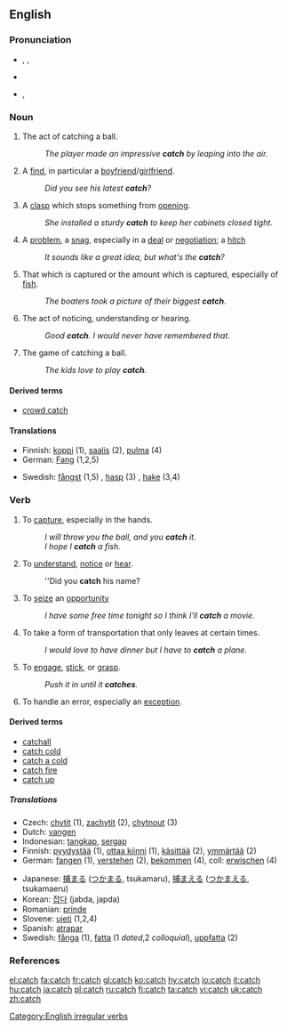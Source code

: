 ==English==

===Pronunciation===
*{{AHD|kăch}}, {{IPA|/kætʃ/, /kεtʃ/}}, {{SAMPA|/k{tS/, /kEtS/}}
*{{audio|en-us-catch.ogg|Audio (US)}}
*{{Rhymes|ætʃ}}, {{Rhymes|εtʃ}}

===Noun===
{{en-noun|es|-}}

# {{countable}} The act of catching a ball.
#: ''The player made an impressive '''catch''' by leaping into the air.''
# {{countable}} A [[find]], in particular a [[boyfriend]]/[[girlfriend]].
#: ''Did you see his latest '''catch'''?''
# {{countable}} A [[clasp]] which stops something from [[open]]ing.
#: ''She installed a sturdy '''catch''' to keep her cabinets closed tight.''
# {{countable}} A [[problem]], a [[snag]], especially in a [[deal]] or [[negotiation]]; a [[hitch]]
#: ''It sounds like a great idea, but what's the '''catch'''?''
# {{cattag|countable|uncountable}} That which is captured or the amount which is captured, especially of [[fish]].
#: ''The boaters took a picture of their biggest '''catch'''.''
# {{countable}} The act of noticing, understanding or hearing.
#: ''Good '''catch'''. I would never have remembered that.''
# {{uncountable}} The game of catching a ball.
#: ''The kids love to play '''catch'''.''

====Derived terms====
*[[crowd catch]]

====Translations====
{{top}}
*Finnish: [[koppi]] (1), [[saalis]] (2), [[pulma]] (4)
*German: [[Fang]] {{m}} (1,2,5)
{{mid}}
*Swedish: [[fångst]] (1,5) {{c}}, [[hasp]] (3) {{c}}, [[hake]] (3,4) {{c}}
{{bottom}}

===Verb===
{{en-verb|catches|catching|caught}}

# {{transitive}} To [[capture]], especially in the hands.
#: ''I will throw you the ball, and you '''catch''' it.''
#: ''I hope I '''catch''' a fish.''
# {{transitive}} To [[understand]], [[notice]] or [[hear]].
#: ''Did you '''catch''' his name?
# {{transitive}} To [[seize]] an [[opportunity]]
#: ''I have some free time tonight so I think I'll '''catch''' a movie.''
# {{transitive}} To take a form of transportation that only leaves at certain times.
#: ''I would love to have dinner but I have to '''catch''' a plane.''
# {{intransitive}} To [[engage]], [[stick]], or [[grasp]].
#: ''Push it in until it '''catches'''.''
# {{computing}} To handle an error, especially an [[exception]].

====Derived terms====
*[[catchall]]
*[[catch cold]]
*[[catch a cold]]
*[[catch fire]]
*[[catch up]]

=====Translations=====
{{top}}
*Czech: [[chytit]] (1), [[zachytit]] (2), [[chytnout]] (3)
*Dutch: [[vangen]]
*Indonesian: [[tangkap]], [[sergap]]
*Finnish: [[pyydystää]] (1), [[ottaa kiinni]] (1), [[käsittää]] (2), [[ymmärtää]] (2)
*German: [[fangen]] (1), [[verstehen]] (2), [[bekommen]] (4), coll: [[erwischen]] (4)
{{mid}}
*Japanese: [[捕まる]] ([[つかまる]], tsukamaru), [[捕まえる]] ([[つかまえる]], tsukamaeru)
*Korean: [[잡다]] (jabda, japda)
*Romanian: [[prinde]]
*Slovene: [[ujeti]] (1,2,4)
*Spanish: [[atrapar]]
*Swedish: [[fånga]] (1), [[fatta]] (1 ''dated'',2 ''colloquial''), [[uppfatta]] (2)
{{bottom}}

===References===
{{R:Century 1911}}
{{R:Webster 1913}}

[[Category:English irregular verbs]]

[[el:catch]]
[[fa:catch]]
[[fr:catch]]
[[gl:catch]]
[[ko:catch]]
[[hy:catch]]
[[io:catch]]
[[it:catch]]
[[hu:catch]]
[[ja:catch]]
[[pl:catch]]
[[ru:catch]]
[[fi:catch]]
[[ta:catch]]
[[vi:catch]]
[[uk:catch]]
[[zh:catch]]